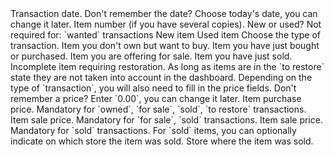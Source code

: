 <AccordionGroup>
  <Accordion icon="calendar-days" title="Date">
    <ResponseField name="date" type="date" required>
      Transaction date.
     <Tip>Don't remember the date? Choose today's date, you can change it later.</Tip>
    </ResponseField>
  </Accordion>
  <Accordion icon="input-numeric" title="Item number">
    <ResponseField name="item" type="integer" required>
      Item number (if you have several copies).
    </ResponseField>
  </Accordion>
    <Accordion icon="list-dropdown" title="Status">
      <ResponseField name="status" type="list" required>
        New or used? Not required for: `wanted` transactions
        <Expandable title="properties">
          <ResponseField name="new" type="string">
            New item
          </ResponseField>
          <ResponseField name="used" type="string">
            Used item
          </ResponseField>
        </Expandable>
      </ResponseField>
    </Accordion>
    <Accordion icon="list-dropdown" title="Transaction">
    <ResponseField name="transaction" type="list" required>
      Choose the type of transaction.
      <Expandable title="properties">
        <ResponseField name="wanted" type="string">
          Item you don't own but want to buy.
        </ResponseField>
        <ResponseField name="owned" type="string">
          Item you have just bought or purchased.
        </ResponseField>
        <ResponseField name="for sale" type="string">
          Item you are offering for sale.
        </ResponseField>
        <ResponseField name="sold" type="string">
          Item you have just sold.
        </ResponseField>
        <ResponseField name="to restore" type="string">
          Incomplete item requiring restoration.
          <Tip>As long as items are in the `to restore` state they are not taken into account in the dashboard.</Tip>
        </ResponseField>
      </Expandable>
    </ResponseField>
    </Accordion>
    <Accordion icon="input-numeric" title="Price">
    Depending on the type of `transaction`, you will also need to fill in the price fields.
    <Tip>Don't remember a price? Enter `0.00`, you can change it later.</Tip>
    <ResponseField name="purchase price" type="decimal" required>
      Item purchase price. Mandatory for `owned`, `for sale`, `sold`, `to restore` transactions.
    </ResponseField>
    <ResponseField name="for sale price" type="decimal" required>
      Item sale price. Mandatory for `for sale`, `sold` transactions.
    </ResponseField>
    <ResponseField name="sold price" type="decimal" required>
      Item sale price. Mandatory for `sold` transactions.
    </ResponseField>
    For `sold` items, you can optionally indicate on which store the item was sold.
    <ResponseField name="sold on" type="list">
      Store where the item was sold.
    </ResponseField>
    </Accordion>  
  </AccordionGroup>